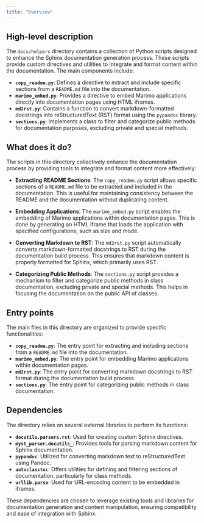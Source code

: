 ```yaml
---
title: "Overview"
---
```


## High-level description

The `docs/helpers` directory contains a collection of Python scripts designed to enhance the Sphinx documentation generation process. These scripts provide custom directives and utilities to integrate and format content within the documentation. The main components include:

- **`copy_readme.py`**: Defines a directive to extract and include specific sections from a `README.md` file into the documentation.
- **`marimo_embed.py`**: Provides a directive to embed Marimo applications directly into documentation pages using HTML iframes.
- **`md2rst.py`**: Contains a function to convert markdown-formatted docstrings into reStructuredText (RST) format using the `pypandoc` library.
- **`sections.py`**: Implements a class to filter and categorize public methods for documentation purposes, excluding private and special methods.

## What does it do?

The scripts in this directory collectively enhance the documentation process by providing tools to integrate and format content more effectively:

- **Extracting README Sections**: The `copy_readme.py` script allows specific sections of a `README.md` file to be extracted and included in the documentation. This is useful for maintaining consistency between the README and the documentation without duplicating content.

- **Embedding Applications**: The `marimo_embed.py` script enables the embedding of Marimo applications within documentation pages. This is done by generating an HTML iframe that loads the application with specified configurations, such as size and mode.

- **Converting Markdown to RST**: The `md2rst.py` script automatically converts markdown-formatted docstrings to RST during the documentation build process. This ensures that markdown content is properly formatted for Sphinx, which primarily uses RST.

- **Categorizing Public Methods**: The `sections.py` script provides a mechanism to filter and categorize public methods in class documentation, excluding private and special methods. This helps in focusing the documentation on the public API of classes.

## Entry points

The main files in this directory are organized to provide specific functionalities:

- **`copy_readme.py`**: The entry point for extracting and including sections from a `README.md` file into the documentation.
- **`marimo_embed.py`**: The entry point for embedding Marimo applications within documentation pages.
- **`md2rst.py`**: The entry point for converting markdown docstrings to RST format during the documentation build process.
- **`sections.py`**: The entry point for categorizing public methods in class documentation.

## Dependencies

The directory relies on several external libraries to perform its functions:

- **`docutils.parsers.rst`**: Used for creating custom Sphinx directives.
- **`myst_parser.docutils_`**: Provides tools for parsing markdown content for Sphinx documentation.
- **`pypandoc`**: Utilized for converting markdown text to reStructuredText using Pandoc.
- **`autoclasstoc`**: Offers utilities for defining and filtering sections of documentation, particularly for class methods.
- **`urllib.parse`**: Used for URL-encoding content to be embedded in iframes.

These dependencies are chosen to leverage existing tools and libraries for documentation generation and content manipulation, ensuring compatibility and ease of integration with Sphinx.